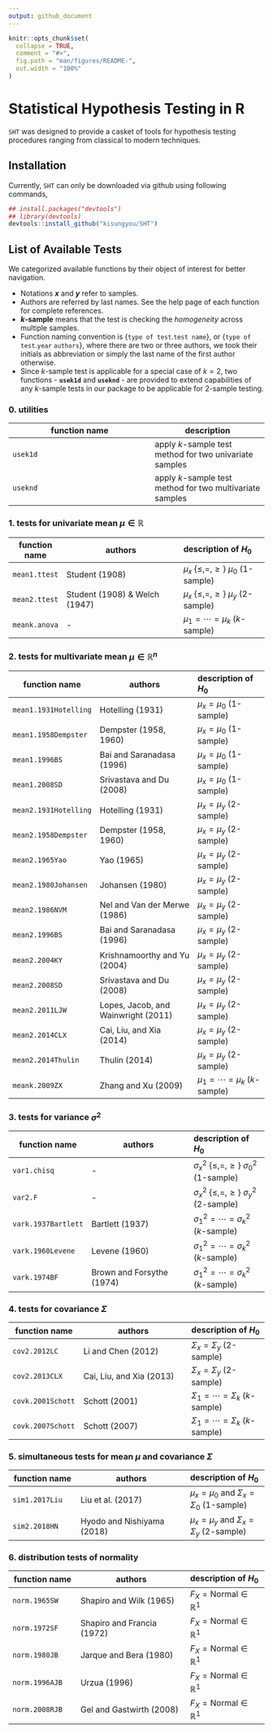 ```yaml
---
output: github_document
---
```


<!-- README.md is generated from README.Rmd. Please edit that file -->

```r
knitr::opts_chunk$set(
  collapse = TRUE,
  comment = "#>",
  fig.path = "man/figures/README-",
  out.width = "100%"
)
```
# Statistical Hypothesis Testing in R

`SHT` was designed to provide a casket of tools for hypothesis testing procedures ranging from classical to modern techniques.

## Installation

Currently, `SHT` can only be downloaded via github using following commands,
```r
## install.packages("devtools")
## library(devtools)
devtools::install_github("kisungyou/SHT")
```

## List of Available Tests
We categorized available functions by their object of interest for better navigation.

* Notations **$x$** and **$y$** refer to samples. 
* Authors are referred by last names. See the help page of each function for complete references. 
* **$k$-sample** means that the test is checking the _homogeneity_ across multiple samples.
* Function naming convention is {`type of test`.`test name`}, or {`type of test`.`year` `authors`}, where there are two or three authors, we took their initials as abbreviation or simply the last name of the first author otherwise.
* Since $k$-sample test is applicable for a special case of $k=2$, two functions - **`usek1d`** and **`useknd`** - are provided to extend capabilities of any $k$-sample tests in our package to be applicable for $2$-sample testing.

### 0. utilities 
| function name | description |
|---------------| ------------|
| `usek1d`      | apply $k$-sample test method for two univariate samples |
| `useknd`      | apply $k$-sample test method for two multivariate samples |

### 1. tests for univariate mean $\mu \in \mathbb{R}$
| function name | authors| description of $H_0$ |
|-------|------------------------|:----------------|
| `mean1.ttest` | Student (1908)                  | $\mu_x ~\{\leq, =, \geq\}~ \mu_0$ (1-sample) |
| `mean2.ttest` | Student (1908) & Welch (1947) | $\mu_x ~\{\leq, =, \geq\}~ \mu_y$ (2-sample) |
| `meank.anova` |               -                 | $\mu_1 = \cdots = \mu_k$ ($k$-sample) |

### 2. tests for multivariate mean $\mu \in \mathbb{R}^n$
| function name | authors | description of $H_0$|
|---------------|------------------------|:----------------|
| `mean1.1931Hotelling` | Hotelling (1931)       | $\mu_x = \mu_0$ (1-sample) |
| `mean1.1958Dempster`  | Dempster (1958, 1960)  | $\mu_x = \mu_0$ (1-sample) |
| `mean1.1996BS`       | Bai and Saranadasa (1996) | $\mu_x = \mu_0$ (1-sample) |
| `mean1.2008SD`| Srivastava and Du (2008)  | $\mu_x = \mu_0$ (1-sample) |
| `mean2.1931Hotelling` | Hotelling (1931)       | $\mu_x = \mu_y$ (2-sample) |
| `mean2.1958Dempster`  | Dempster (1958, 1960)  | $\mu_x = \mu_y$ (2-sample) |
| `mean2.1965Yao`  | Yao (1965)  | $\mu_x = \mu_y$ (2-sample) |
| `mean2.1980Johansen`  | Johansen (1980)  | $\mu_x = \mu_y$ (2-sample) |
| `mean2.1986NVM` | Nel and Van der Merwe (1986) | $\mu_x = \mu_y$ (2-sample) |
| `mean2.1996BS`       | Bai and Saranadasa (1996) | $\mu_x = \mu_y$ (2-sample) |
| `mean2.2004KY`  | Krishnamoorthy and Yu (2004) | $\mu_x = \mu_y$ (2-sample) |
| `mean2.2008SD`| Srivastava and Du (2008)  | $\mu_x = \mu_y$ (2-sample) |
| `mean2.2011LJW`| Lopes, Jacob, and Wainwright (2011) | $\mu_x = \mu_y$ (2-sample) |
| `mean2.2014CLX` | Cai, Liu, and Xia (2014) | $\mu_x = \mu_y$ (2-sample) |
| `mean2.2014Thulin` | Thulin (2014) | $\mu_x = \mu_y$ (2-sample) |
| `meank.2009ZX` | Zhang and Xu (2009) | $\mu_1 = \cdots = \mu_k$ ($k$-sample) |

### 3. tests for variance $\sigma^2$
| function name | authors | description of $H_0$|
|---------------|------------------------|:----------------|
| `var1.chisq` | -        | $\sigma_x^2 ~\{\leq, =, \geq\}~ \sigma_0^2$ (1-sample) |
| `var2.F`     | -        | $\sigma_x^2 ~\{\leq, =, \geq\}~ \sigma_y^2$ (2-sample) |
| `vark.1937Bartlett` | Bartlett (1937) | $\sigma_1^2 = \cdots = \sigma_k^2$ ($k$-sample) |
| `vark.1960Levene`   | Levene (1960)   | $\sigma_1^2 = \cdots = \sigma_k^2$ ($k$-sample) |
| `vark.1974BF`    | Brown and Forsythe (1974) | $\sigma_1^2 = \cdots = \sigma_k^2$ ($k$-sample) |

### 4. tests for covariance $\Sigma$
| function name | authors | description of $H_0$|
|---------------|------------------------|:----------------|
| `cov2.2012LC`    | Li and Chen (2012) | $\Sigma_x = \Sigma_y$ (2-sample) |
| `cov2.2013CLX`    | Cai, Liu, and Xia (2013) | $\Sigma_x = \Sigma_y$ (2-sample) |
| `covk.2001Schott`    | Schott (2001) | $\Sigma_1 = \cdots = \Sigma_k$ ($k$-sample) |
| `covk.2007Schott`    | Schott (2007) | $\Sigma_1 = \cdots = \Sigma_k$ ($k$-sample) |


<!---
your comment goes here
and here
| `cov1.mxPBF`  | - | $\Sigma_x = \Sigma_0$ (1-sample) |
| `cov2.mxPBF`    | - | $\Sigma_x = \Sigma_y$ (2-sample) |
| `mean2.mxPBF` | - | $\mu_x = \mu_y$ (2-sample) |
-->


### 5. simultaneous tests for mean $\mu$ and covariance $\Sigma$
| function name | authors | description of $H_0$|
|---------------|------------------------|:----------------|
| `sim1.2017Liu`  | Liu et al. (2017) | $\mu_x = \mu_0 \textrm{ and } \Sigma_x = \Sigma_0$ (1-sample) |
| `sim2.2018HN`  | Hyodo and Nishiyama (2018) | $\mu_x = \mu_y \textrm{ and } \Sigma_x = \Sigma_y$ (2-sample) |

### 6. distribution tests of normality
| function name | authors | description of $H_0$|
|---------------|------------------------|:----------------|
| `norm.1965SW` | Shapiro and Wilk (1965) | $F_X = \textrm{Normal} \in \mathbb{R}^1$|
| `norm.1972SF` | Shapiro and Francia (1972) | $F_X = \textrm{Normal} \in \mathbb{R}^1$|
| `norm.1980JB` | Jarque and Bera (1980) | $F_X = \textrm{Normal} \in \mathbb{R}^1$|
| `norm.1996AJB`| Urzua (1996) | $F_X = \textrm{Normal} \in \mathbb{R}^1$|
| `norm.2008RJB` | Gel and Gastwirth (2008) | $F_X = \textrm{Normal} \in \mathbb{R}^1$|

